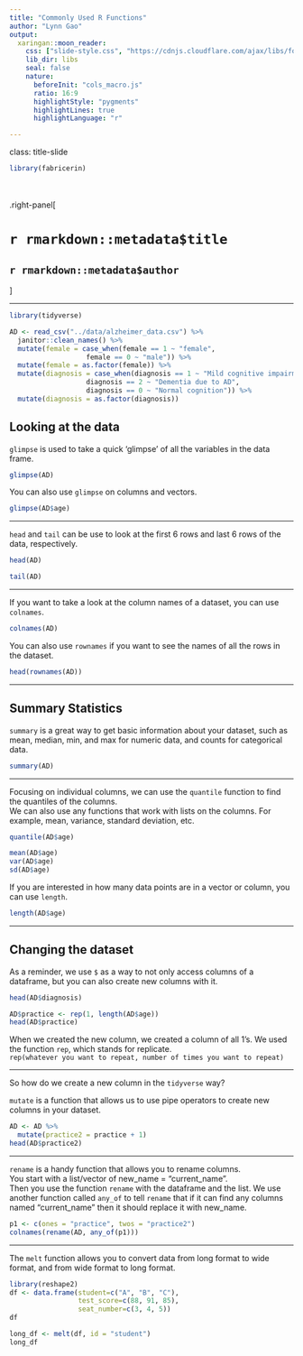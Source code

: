 ```yaml
---
title: "Commonly Used R Functions"
author: "Lynn Gao"
output: 
  xaringan::moon_reader:
    css: ["slide-style.css", "https://cdnjs.cloudflare.com/ajax/libs/font-awesome/5.15.3/css/all.min.css"]
    lib_dir: libs
    seal: false
    nature:
      beforeInit: "cols_macro.js"
      ratio: 16:9
      highlightStyle: "pygments"
      highlightLines: true
      highlightLanguage: "r"

---
```


class: title-slide

```r
library(fabricerin)
```

<br>
<br>
.right-panel[ 

# `r rmarkdown::metadata$title`
## `r rmarkdown::metadata$author`

]


---

```r
library(tidyverse)

AD <- read_csv("../data/alzheimer_data.csv") %>% 
  janitor::clean_names() %>% 
  mutate(female = case_when(female == 1 ~ "female",
                   female == 0 ~ "male")) %>% 
  mutate(female = as.factor(female)) %>% 
  mutate(diagnosis = case_when(diagnosis == 1 ~ "Mild cognitive impairment",
                   diagnosis == 2 ~ "Dementia due to AD",
                   diagnosis == 0 ~ "Normal cognition")) %>% 
  mutate(diagnosis = as.factor(diagnosis)) 
```

## Looking at the data

`glimpse` is used to take a quick 'glimpse' of all the variables in the data frame. 

```r
glimpse(AD)
```

You can also use `glimpse` on columns and vectors.  
```r
glimpse(AD$age)
```

---

`head` and `tail` can be use to look at the first 6 rows and last 6 rows of the data, respectively. 

```r
head(AD)
```

```r
tail(AD)
```


---

If you want to take a look at the column names of a dataset, you can use `colnames`.  
```r
colnames(AD)
```

You can also use `rownames` if you want to see the names of all the rows in the dataset.

```r
head(rownames(AD))
```


---

## Summary Statistics

`summary` is a great way to get basic information about your dataset, such as mean, median, min, and max for numeric data, and counts for categorical data.
```r
summary(AD)
```


---

Focusing on individual columns, we can use the `quantile` function to find the quantiles of the columns.  
We can also use any functions that work with lists on the columns. For example, mean, variance, standard deviation, etc.

```r
quantile(AD$age)
```


```r
mean(AD$age)
var(AD$age)
sd(AD$age)
```


If you are interested in how many data points are in a vector or column, you can use `length`.  

```r
length(AD$age)
```

---

## Changing the dataset

As a reminder, we use `$` as a way to not only access columns of a dataframe, but you can also create new columns with it.

```r
head(AD$diagnosis)
```
```r
AD$practice <- rep(1, length(AD$age))
head(AD$practice)
```

When we created the new column, we created a column of all 1's. We used the function `rep`, which stands for replicate.  
`rep(whatever you want to repeat, number of times you want to repeat)`

---

So how do we create a new column in the `tidyverse` way?

`mutate` is a function that allows us to use pipe operators to create new columns in your dataset.  

```r
AD <- AD %>% 
  mutate(practice2 = practice + 1)
head(AD$practice2)
```

--- 

`rename` is a handy function that allows you to rename columns.  
You start with a list/vector of new_name = "current_name".  
Then you use the function `rename` with the dataframe and the list. We use another function called `any_of` to tell `rename` that if it can find any columns named "current_name" then it should replace it with new_name.  

```r
p1 <- c(ones = "practice", twos = "practice2")
colnames(rename(AD, any_of(p1)))
```

---

The `melt` function allows you to convert data from long format to wide format, and from wide format to long format. 

```r
library(reshape2)
df <- data.frame(student=c("A", "B", "C"),
                 test_score=c(88, 91, 85),
                 seat_number=c(3, 4, 5))
df

long_df <- melt(df, id = "student")
long_df
```
